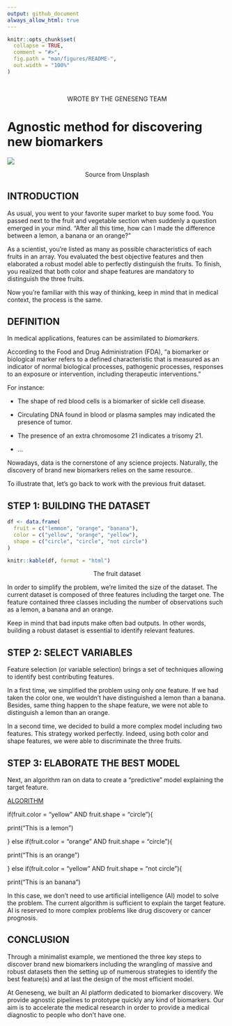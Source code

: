 ```yaml
---
output: github_document
always_allow_html: true
---
```


<!-- README.md is generated from README.Rmd. Please edit that file -->

```r
knitr::opts_chunk$set(
  collapse = TRUE,
  comment = "#>",
  fig.path = "man/figures/README-",
  out.width = "100%"
)
```

<br>

<p align="center" color="#64677F"> WROTE BY THE GENESENG TEAM </p>

# Agnostic method for discovering new biomarkers

<a href=#><img src='https://geneseng.com/wp-content/uploads/2022/06/microscope_research.jpg'></a>

<p align="center" color="#64677F"> Source from Unsplash </p>

## INTRODUCTION

<p color="#64677F"> As usual, you went to your favorite super market to buy some food.  You passed next to the fruit and vegetable section when suddenly a question emerged in your mind. “After all this time, how can I made the difference between a lemon, a banana or an orange?” </p>

<p color="#64677F"> As a scientist, you’re listed as many as possible characteristics of each fruits in an array. You evaluated the best objective features and then elaborated a robust model able to perfectly distinguish the fruits. To finish, you realized that both color and shape features are mandatory to distinguish the three fruits. </p>

<p color="#64677F"> Now you’re familiar with this way of thinking, keep in mind that in medical context, the process is the same. </p>

## DEFINITION

<p color="#64677F"> In medical applications, features can be assimilated to *biomarkers*. </p>

<p color="#64677F"> According to the Food and Drug Administration (FDA), “a biomarker or biological marker refers to a defined characteristic that is measured as an indicator of normal biological processes, pathogenic processes, responses to an exposure or intervention, including therapeutic interventions.” </p>

<p color="#64677F"> For instance: </p>

<p color="#64677F"> * The shape of red blood cells is a biomarker of sickle cell disease.  </p>

<p color="#64677F"> * Circulating DNA found in blood or plasma samples may indicated the presence of tumor.  </p>

<p color="#64677F"> * The presence of an extra chromosome 21 indicates a trisomy 21.  </p>

<p color="#64677F"> * ...  </p>

<p color="#64677F"> Nowadays, data is the cornerstone of any science projects. Naturally, the discovery of brand new biomarkers relies on the same resource.  </p>

<p color="#64677F"> To illustrate that, let’s go back to work with the previous fruit dataset.  </p>

## STEP 1: BUILDING THE DATASET

```r
df <- data.frame(
  fruit = c("lemmon", "orange", "banana"),
  color = c("yellow", "orange", "yellow"),
  shape = c("circle", "circle", "not circle")
)

knitr::kable(df, format = "html")
```

<p align="center" color="#64677F"> The fruit dataset </p>

<p color="#64677F"> In order to simplify the problem, we’re limited the size of the dataset. The current dataset is composed of three features including the target one. The feature contained three classes including the number of observations such as a lemon, a banana and an orange. </p>

<p color="#64677F"> Keep in mind that bad inputs make often bad outputs. In other words, building a robust dataset is essential to identify relevant features. </p>


## STEP 2: SELECT VARIABLES

<p color="#64677F"> Feature selection (or variable selection) brings a set of techniques allowing to identify best contributing features. </p>

<p color="#64677F"> In a first time, we simplified the problem using only one feature. If we had taken the color one, we wouldn’t have distinguished a lemon than a banana. Besides, same thing happen to the shape feature, we were not able to distinguish a lemon than an orange. </p>

<p color="#64677F"> In a second time, we decided to build a more complex model including two features. This strategy worked perfectly. Indeed, using both color and shape features, we were able to discriminate the three fruits. </p>


## STEP 3: ELABORATE THE BEST MODEL

<p color="#64677F"> Next, an algorithm ran on data to create a “predictive” model explaining the target feature. </p>

<p color="#64677F"> <ins>ALGORITHM</ins> </p>

<p color="#64677F"> if(fruit.color = “yellow” AND fruit.shape = “circle”){ </p>

<p color="#64677F"> print(“This is a lemon”) </p>

<p color="#64677F"> } else if(fruit.color = “orange” AND fruit.shape = “circle”){ </p>

<p color="#64677F"> print(“This is an orange”)</p>

<p color="#64677F"> } else if(fruit.color = “yellow” AND fruit.shape = “not circle”){ </p>

<p color="#64677F"> print(“This is an banana”)</p>

<p color="#64677F"> In this case, we don’t need to use artificial intelligence (AI) model to solve the problem. The current algorithm is sufficient to explain the target feature. AI is reserved to more complex problems like drug discovery or cancer prognosis. </p>

## CONCLUSION

<p color="#64677F"> Through a minimalist example, we mentioned the three key steps to discover brand new biomarkers including the wrangling of massive and robust datasets then the setting up of numerous strategies to identify the best feature(s) and at last the design of the most efficient model. </p>

<p color="#64677F"> At Geneseng, we built an AI platform dedicated to biomarker discovery. We provide agnostic pipelines to prototype quickly any kind of biomarkers. Our aim is to accelerate the medical research in order to provide a medical diagnostic to people who don’t have one. </p>

